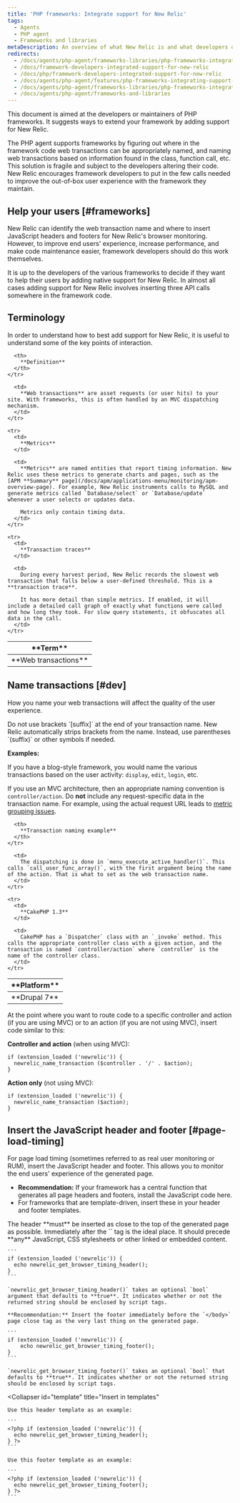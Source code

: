 ```yaml
---
title: 'PHP frameworks: Integrate support for New Relic'
tags:
  - Agents
  - PHP agent
  - Frameworks and libraries
metaDescription: An overview of what New Relic is and what developers or maintainers of PHP frameworks need to do in order to integrate support for New Relic.
redirects:
  - /docs/agents/php-agent/frameworks-libraries/php-frameworks-integrate-support-new-relic
  - /docs/framework-developers-integrated-support-for-new-relic
  - /docs/php/framework-developers-integrated-support-for-new-relic
  - /docs/agents/php-agent/features/php-frameworks-integrating-support-new-relic
  - /docs/agents/php-agent/frameworks-libraries/php-frameworks-integrating-support-new-relic
  - /docs/agents/php-agent/frameworks-and-libraries
---
```


This document is aimed at the developers or maintainers of PHP frameworks. It suggests ways to extend your framework by adding support for New Relic.

The PHP agent supports frameworks by figuring out where in the framework code web transactions can be appropriately named, and naming web transactions based on information found in the class, function call, etc. This solution is fragile and subject to the developers altering their code. New Relic encourages framework developers to put in the few calls needed to improve the out-of-box user experience with the framework they maintain.

## Help your users [#frameworks]

New Relic can identify the web transaction name and where to insert JavaScript headers and footers for New Relic's browser monitoring. However, to improve end users' experience, increase performance, and make code maintenance easier, framework developers should do this work themselves.

It is up to the developers of the various frameworks to decide if they want to help their users by adding native support for New Relic. In almost all cases adding support for New Relic involves inserting three API calls somewhere in the framework code.

## Terminology

In order to understand how to best add support for New Relic, it is useful to understand some of the key points of interaction.

<table>
  <thead>
    <tr>
      <th width={150}>
        **Term**
      </th>

      <th>
        **Definition**
      </th>
    </tr>
  </thead>

  <tbody>
    <tr>
      <td>
        **Web transactions**
      </td>

      <td>
        **Web transactions** are asset requests (or user hits) to your site. With frameworks, this is often handled by an MVC dispatching mechanism.
      </td>
    </tr>

    <tr>
      <td>
        **Metrics**
      </td>

      <td>
        **Metrics** are named entities that report timing information. New Relic uses these metrics to generate charts and pages, such as the [APM **Summary** page](/docs/apm/applications-menu/monitoring/apm-overview-page). For example, New Relic instruments calls to MySQL and generate metrics called `Database/select` or `Database/update` whenever a user selects or updates data.

        Metrics only contain timing data.
      </td>
    </tr>

    <tr>
      <td>
        **Transaction traces**
      </td>

      <td>
        During every harvest period, New Relic records the slowest web transaction that falls below a user-defined threshold. This is a **transaction trace**.

        It has more detail than simple metrics. If enabled, it will include a detailed call graph of exactly what functions were called and how long they took. For slow query statements, it obfuscates all data in the call.
      </td>
    </tr>
  </tbody>
</table>

## Name transactions [#dev]

How you name your web transactions will affect the quality of the user experience.

<Callout variant="important">
  Do not use brackets `[suffix]` at the end of your transaction name. New Relic automatically strips brackets from the name. Instead, use parentheses `(suffix)` or other symbols if needed.
</Callout>

**Examples:**

If you have a blog-style framework, you would name the various transactions based on the user activity: `display`, `edit`, `login`, etc.

If you use an MVC architecture, then an appropriate naming convention is `controller/action`. Do **not** include any request-specific data in the transaction name. For example, using the actual request URL leads to [metric grouping issues](/docs/features/metric-grouping-issues).

<table>
  <thead>
    <tr>
      <th width={150}>
        **Platform**
      </th>

      <th>
        **Transaction naming example**
      </th>
    </tr>
  </thead>

  <tbody>
    <tr>
      <td>
        **Drupal 7**
      </td>

      <td>
        The dispatching is done in `menu_execute_active_handler()`. This calls `call_user_func_array()`, with the first argument being the name of the action. That is what to set as the web transaction name.
      </td>
    </tr>

    <tr>
      <td>
        **CakePHP 1.3**
      </td>

      <td>
        CakePHP has a `Dispatcher` class with an `_invoke` method. This calls the appropriate controller class with a given action, and the transaction is named `controller/action` where `controller` is the name of the controller class.
      </td>
    </tr>
  </tbody>
</table>

At the point where you want to route code to a specific controller and action (if you are using MVC) or to an action (if you are not using MVC), insert code similar to this:

**Controller and action** (when using MVC):

```
if (extension_loaded ('newrelic')) {
  newrelic_name_transaction ($controller . '/' . $action);
}
```

**Action only** (not using MVC):

```
if (extension_loaded ('newrelic')) {
  newrelic_name_transaction ($action);
}
```

## Insert the JavaScript header and footer [#page-load-timing]

For page load timing (sometimes referred to as real user monitoring or RUM), insert the JavaScript header and footer. This allows you to monitor the end users' experience of the generated page.

* **Recommendation:** If your framework has a central function that generates all page headers and footers, install the JavaScript code here.
* For frameworks that are template-driven, insert these in your header and footer templates.

<CollapserGroup>
  <Collapser
    id="page-generator"
    title="Insert in a page generator function"
  >
    The header **must** be inserted as close to the top of the generated page as possible. Immediately after the `<meta http-equiv....>` tag is the ideal place. It should precede **any** JavaScript, CSS stylesheets or other linked or embedded content.

    ```
    if (extension_loaded ('newrelic')) {
      echo newrelic_get_browser_timing_header();
    }
    ```

    `newrelic_get_browser_timing_header()` takes an optional `bool` argument that defaults to **true**. It indicates whether or not the returned string should be enclosed by script tags.

    **Recommendation:** Insert the footer immediately before the `</body>` page close tag as the very last thing on the generated page.

    ```
    if (extension_loaded ('newrelic')) {
        echo newrelic_get_browser_timing_footer();
    }
    ```

    `newrelic_get_browser_timing_footer()` takes an optional `bool` that defaults to **true**. It indicates whether or not the returned string should be enclosed by script tags.
  </Collapser>

  <Collapser
    id="template"
    title="Insert in templates"
  >
    Use this header template as an example:

    ```
    <?php if (extension_loaded ('newrelic')) {
      echo newrelic_get_browser_timing_header();
    } ?>
    ```

    Use this footer template as an example:

    ```
    <?php if (extension_loaded ('newrelic')) {
      echo newrelic_get_browser_timing_footer();
    } ?>
    ```
  </Collapser>
</CollapserGroup>
